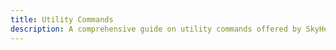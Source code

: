 ---
title: Utility Commands
description: A comprehensive guide on utility commands offered by SkyHelper bot
---
